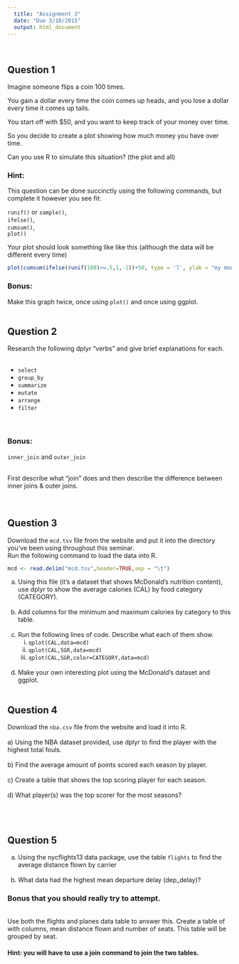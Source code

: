 ```yaml
---
  title: "Assignment 3"
  date: "Due 3/10/2015"
  output: html_document
---
```

  </br>

## Question 1
  
Imagine someone flips a coin 100 times.</br>

You gain a dollar every time the coin comes up heads, and you lose a dollar every time it comes up tails. </br>

You start off with $50, and you want to keep track of your money over time. </br>

So you decide to create a plot showing how much money you have over time.

Can you use R to simulate this situation? (the plot and all)

### Hint: 

  This question can be done succinctly using the following commands, but complete it however you see fit: </br>
  
  ```runif()``` or ```sample()```, </br>
  ```ifelse()```, </br> 
  ```cumsum()```, </br>
  ```plot()``` </br>
  
  Your plot should look something like like this (although the data will be different every time)
  
```r
plot(cumsum(ifelse(runif(100)>=.5,1,-1))+50, type = 'l', ylab = "my money", xlab = "number of coins flipped")
```

### Bonus:

Make this graph twice, once using ```plot()``` and once using ggplot.
</br></br>

## Question 2
  Research the following dplyr "verbs" and give brief explanations for each.
</br></br>

 + ```select```</br>
 + ```group_by```</br>
 + ```summarize```</br>
 + ```mutate```</br>
 + ```arrange```</br>
 + ```filter```</br>
  </br></br>
  
### Bonus: 
```inner_join``` and ```outer_join```</br></br>

First describe what "join" does and then describe the difference between inner joins \& outer joins.
</br></br></br>

## Question 3
Download the ```mcd.tsv``` file from the website and put it into the directory you've been using throughout this seminar.</br>
Run the following command to load the data into R.
```r
mcd <- read.delim("mcd.tsv",header=TRUE,sep = "\t")
```
   a) Using this file (it's a dataset that shows McDonald's nutrition content), use dplyr to show the average calories (CAL) by food category (CATEGORY).
</br></br>
   b) Add columns for the minimum and maximum calories by category to this table. </br></br>
   c) Run the following lines of code. Describe what each of them show.
      i) ```qplot(CAL,data=mcd)```
      ii) ```qplot(CAL,SGR,data=mcd)```
      iii) ```qplot(CAL,SGR,color=CATEGORY,data=mcd)``` </br></br>
   d) Make your own interesting plot using the McDonald's dataset and ggplot.
</br></br>
  
##  Question 4 
Download the ```nba.csv``` file from the website and load it into R.</br></br>
  a) Using the NBA dataset provided, use dplyr to find the player with the highest total fouls.
</br></br>
  b) Find the average amount of points scored each season by player.
</br></br>
  c) Create a table that shows the top scoring player for each season.
</br></br>
  d) What player(s) was the top scorer for the most seasons? 
</br></br></br></br>

## Question 5 </br>
 a) Using the nycflights13 data package, use the table ```flights``` to find the average distance flown by carrier
</br></br>
 b) What data had the highest mean departure delay (dep_delay)?
</br>

### Bonus that you should really try to attempt. 
</br>
Use both the flights and planes data table to answer this. Create a table of with columns, mean distance flown and number of seats. This table will be grouped by seat. </br>

#### Hint: you will have to use a join command to join the two tables. </br></br>
